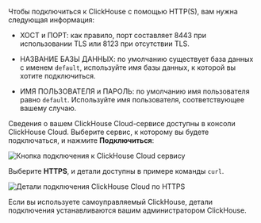 

Чтобы подключиться к ClickHouse с помощью HTTP(S), вам нужна следующая информация:

- ХОСТ и ПОРТ: как правило, порт составляет 8443 при использовании TLS или 8123 при отсутствии TLS.

- НАЗВАНИЕ БАЗЫ ДАННЫХ: по умолчанию существует база данных с именем `default`, используйте имя базы данных, к которой вы хотите подключиться.

- ИМЯ ПОЛЬЗОВАТЕЛЯ и ПАРОЛЬ: по умолчанию имя пользователя равно `default`. Используйте имя пользователя, соответствующее вашему случаю.

Сведения о вашем ClickHouse Cloud-сервисе доступны в консоли ClickHouse Cloud. Выберите сервис, к которому вы будете подключаться, и нажмите **Подключиться**:

<Image img={cloud_connect_button} size="md" alt="Кнопка подключения к ClickHouse Cloud сервису" border />

Выберите **HTTPS**, и детали доступны в примере команды `curl`.

<Image img={connection_details_https} size="md" alt="Детали подключения ClickHouse Cloud по HTTPS" border/>

Если вы используете самоуправляемый ClickHouse, детали подключения устанавливаются вашим администратором ClickHouse.
